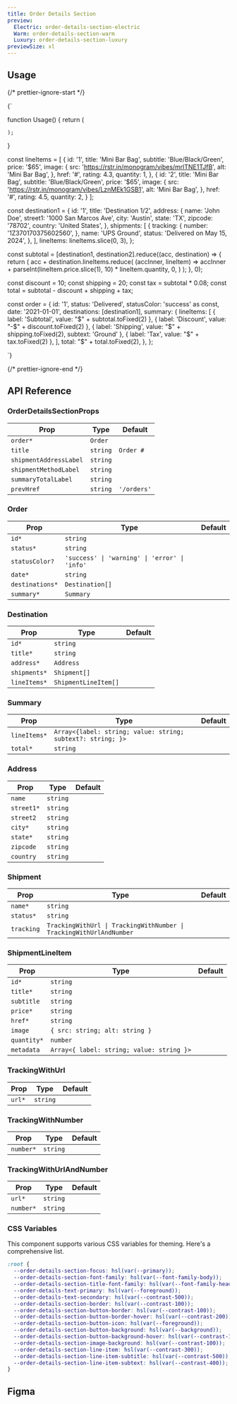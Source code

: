 ```yaml
---
title: Order Details Section
preview:
  Electric: order-details-section-electric
  Warm: order-details-section-warm
  Luxury: order-details-section-luxury
previewSize: xl
---
```


## Usage

{/* prettier-ignore-start */}

<CodeBlock lang="ts">{`

function Usage() {
    return (
        <OrderDetailsSection order={order} prevHref="#" />

    );
}

const lineItems = [
    {
      id: '1',
      title: 'Mini Bar Bag',
      subtitle: 'Blue/Black/Green',
      price: '$65',
      image: {
        src: 'https://rstr.in/monogram/vibes/mrlTNE1TJfB',
        alt: 'Mini Bar Bag',
      },
      href: '#',
      rating: 4.3,
      quantity: 1,
    },
    {
      id: '2',
      title: 'Mini Bar Bag',
      subtitle: 'Blue/Black/Green',
      price: '$65',
      image: {
        src: 'https://rstr.in/monogram/vibes/LznMEk1GSB1',
        alt: 'Mini Bar Bag',
      },
      href: '#',
      rating: 4.5,
      quantity: 2,
    }
];

const destination1 = {
    id: '1',
    title: 'Destination 1/2',
    address: {
      name: 'John Doe',
      street1: '1000 San Marcos Ave',
      city: 'Austin',
      state: 'TX',
      zipcode: '78702',
      country: 'United States',
    },
    shipments: [
      {
        tracking: {
          number: '1Z370170375602560',
        },
        name: 'UPS Ground',
        status: 'Delivered on May 15, 2024',
      },
    ],
    lineItems: lineItems.slice(0, 3),
};

const subtotal = [destination1, destination2].reduce((acc, destination) => {
    return (
      acc +
      destination.lineItems.reduce(
        (accInner, lineItem) => accInner + parseInt(lineItem.price.slice(1), 10) * lineItem.quantity,
        0,
      )
    );
}, 0);

const discount = 10;
const shipping = 20;
const tax = subtotal * 0.08;
const total = subtotal - discount + shipping + tax;

const order = {
    id: '1',
    status: 'Delivered',
    statusColor: 'success' as const,
    date: '2021-01-01',
    destinations: [destination1],
    summary: {
      lineItems: [
        { label: 'Subtotal', value: "$" +  subtotal.toFixed(2) },
        { label: 'Discount', value: "-$" + discount.toFixed(2) },
        { label: 'Shipping', value: "$" +  shipping.toFixed(2), subtext: 'Ground' },
        { label: 'Tax', value: "$" + tax.toFixed(2) },
      ],
      total: "$" + total.toFixed(2),
    },
};

`}
</CodeBlock>

{/* prettier-ignore-end */}

## API Reference

### OrderDetailsSectionProps

| Prop                   | Type                                         | Default     |
| ---------------------- | -------------------------------------------- | ----------- |
| `order*`               | `Order` <Tooltip content="See Order below"/> |             |
| `title`                | `string`                                     | `Order #`   |
| `shipmentAddressLabel` | `string`                                     |             |
| `shipmentMethodLabel`  | `string`                                     |             |
| `summaryTotalLabel`    | `string`                                     |             |
| `prevHref`             | `string`                                     | `'/orders'` |

### Order

| Prop            | Type                                                       | Default |
| --------------- | ---------------------------------------------------------- | ------- |
| `id*`           | `string`                                                   |         |
| `status*`       | `string`                                                   |         |
| `statusColor?`  | `'success' \| 'warning' \| 'error' \| 'info'`              |         |
| `date*`         | `string`                                                   |         |
| `destinations*` | `Destination[]` <Tooltip content="See Destination below"/> |         |
| `summary*`      | `Summary` <Tooltip content="See Summary below"/>           |         |

### Destination

| Prop         | Type                                                                 | Default |
| ------------ | -------------------------------------------------------------------- | ------- |
| `id*`        | `string`                                                             |         |
| `title*`     | `string`                                                             |         |
| `address*`   | `Address` <Tooltip content="See Address below"/>                     |         |
| `shipments*` | `Shipment[]` <Tooltip content="See Shipment below"/>                 |         |
| `lineItems*` | `ShipmentLineItem[]` <Tooltip content="See ShipmentLineItem below"/> |         |

### Summary

| Prop         | Type                                                        | Default |
| ------------ | ----------------------------------------------------------- | ------- |
| `lineItems*` | `Array<{label: string; value: string; subtext?: string; }>` |         |
| `total*`     | `string`                                                    |         |

### Address

| Prop       | Type     | Default |
| ---------- | -------- | ------- |
| `name`     | `string` |         |
| `street1*` | `string` |         |
| `street2`  | `string` |         |
| `city*`    | `string` |         |
| `state*`   | `string` |         |
| `zipcode`  | `string` |         |
| `country`  | `string` |         |

### Shipment

| Prop       | Type                                                                                                                    | Default |
| ---------- | ----------------------------------------------------------------------------------------------------------------------- | ------- |
| `name*`    | `string`                                                                                                                |         |
| `status*`  | `string`                                                                                                                |         |
| `tracking` | `TrackingWithUrl \| TrackingWithNumber \| TrackingWithUrlAndNumber` <Tooltip content="See tracking types below below"/> |         |

### ShipmentLineItem

| Prop        | Type                                      | Default |
| ----------- | ----------------------------------------- | ------- |
| `id*`       | `string`                                  |         |
| `title*`    | `string`                                  |         |
| `subtitle`  | `string`                                  |         |
| `price*`    | `string`                                  |         |
| `href*`     | `string`                                  |         |
| `image`     | `{ src: string; alt: string }`            |         |
| `quantity*` | `number`                                  |         |
| `metadata`  | `Array<{ label: string; value: string }>` |         |

### TrackingWithUrl

| Prop   | Type     | Default |
| ------ | -------- | ------- |
| `url*` | `string` |         |

### TrackingWithNumber

| Prop      | Type     | Default |
| --------- | -------- | ------- |
| `number*` | `string` |         |

### TrackingWithUrlAndNumber

| Prop      | Type     | Default |
| --------- | -------- | ------- |
| `url*`    | `string` |         |
| `number*` | `string` |         |

### CSS Variables

This component supports various CSS variables for theming. Here's a comprehensive list.

```css
:root {
  --order-details-section-focus: hsl(var(--primary));
  --order-details-section-font-family: hsl(var(--font-family-body));
  --order-details-section-title-font-family: hsl(var(--font-family-heading));
  --order-details-text-primary: hsl(var(--foreground));
  --order-details-text-secondary: hsl(var(--contrast-500));
  --order-details-section-border: hsl(var(--contrast-100));
  --order-details-section-button-border: hsl(var(--contrast-100));
  --order-details-section-button-border-hover: hsl(var(--contrast-200));
  --order-details-section-button-icon: hsl(var(--foreground));
  --order-details-section-button-background: hsl(var(--background));
  --order-details-section-button-background-hover: hsl(var(--contrast-100));
  --order-details-section-image-background: hsl(var(--contrast-100));
  --order-details-section-line-item: hsl(var(--contrast-300));
  --order-details-section-line-item-subtitle: hsl(var(--contrast-500));
  --order-details-section-line-item-subtext: hsl(var(--contrast-400));
}
```

## Figma

<Figma url="https://www.figma.com/design/GAKpWYdZ0ZVOSFtNPHliJM/Soul-Vibe?node-id=3376-58696" />
